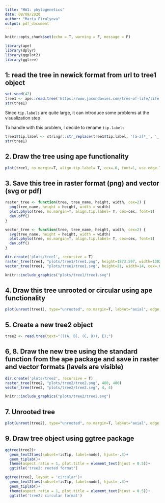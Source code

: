 ```yaml
---
title: "HW1: phylogenetics"
date: 08/09/2020
author: "Maria Firulyova"
output: pdf_document
---
```


```r
knitr::opts_chunk$set(echo = T, warning = F, message = F)

```

```r
library(ape)
library(dplyr)
library(ggplot2)
library(ggtree)
```

## 1: read the tree in newick format from url to tree1 object

```r
set.seed(42)
tree1 <- ape::read.tree('https://www.jasondavies.com/tree-of-life/life.txt')
str(tree1)
```

Since `tip.labels` are quite large, it can introduce some problems at the visualization step

To handle with this problem, I decide to rename `tip.labels`

```r
tree1$tip.label <- stringr::str_replace(tree1$tip.label, '[a-z]*_', '_')
str(tree1)
```

## 2. Draw the tree using ape functionality

```r
plot(tree1, no.margin=T, align.tip.label= T, cex=.6, font=1, use.edge.length = F)
```


## 3. Save this tree in raster format (png) and vector (svg or pdf)

```r
raster_tree <- function(tree, tree_name, height, width, cex=2) {
  png(tree_name, height = height, width = width)
  plot.phylo(tree, no.margin=T, align.tip.label= T, cex=cex, font=1)
  dev.off()
}

vector_tree <- function(tree, tree_name, height, width, cex=2) {
  svg(tree_name, height = height, width = width)
  plot.phylo(tree, no.margin=T, align.tip.label= T, cex=cex, font=1)
  dev.off()
}

dir.create('plots/tree1', recursive = T)
raster_tree(tree1, "plots/tree1/tree1.png", height=1873.597, width=1302.835, cex=.6)
vector_tree(tree1, "plots/tree1/tree1.svg", height=21, width=14, cex=.6)
```


```r
knitr::include_graphics("plots/tree1/tree1.svg")
```

## 4. Draw this tree unrooted or circular using ape functionality

```r
plot(unroot(tree1), type="unrooted", no.margin=T, lab4ut="axial", edge.width=2)
```

## 5. Create a new tree2 object

```r
tree2 <- read.tree(text="(((A, B), (C, D)), E);")
```

## 6, 8. Draw the new tree using the standard function from the ape package and save	in raster and vector formats (lavels are visible)

```r
dir.create('plots/tree2', recursive = T)
raster_tree(tree2, "plots/tree2/tree2.png", 480, 480)
vector_tree(tree2, "plots/tree2/tree2.svg", 4, 4)
```

```r
knitr::include_graphics("plots/tree2/tree2.svg")
```

## 7. Unrooted tree

```r
plot(unroot(tree2), type="unrooted", no.margin=T, lab4ut="axial", edge.width=2, cex=2)
```


## 9. Draw tree object using ggtree package

```r
ggtree(tree2)+
  geom_text2(aes(subset=!isTip, label=node), hjust=-.3)+
  geom_tiplab()+
  theme(aspect.ratio = 1, plot.title = element_text(hjust = 0.5))+
  ggtitle('tree2: rooted format')
```

```r
ggtree(tree2, layout = 'circular')+
  geom_text2(aes(subset=!isTip, label=node), hjust=-.3)+
  geom_tiplab()+
  theme(aspect.ratio = 1, plot.title = element_text(hjust = 0.5))+
  ggtitle('tree2: circular format')
```